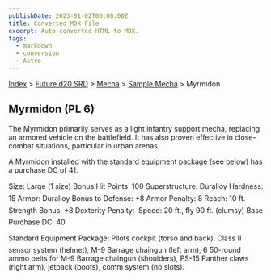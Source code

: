 ```yaml
---
publishDate: 2023-01-02T00:00:00Z
title: Converted MDX File
excerpt: Auto-converted HTML to MDX.
tags:
  - markdown
  - conversion
  - Astro
---
```






[Index](-index) > [Future d20 SRD](future-d20-srd-index) > [Mecha](future-d20-srd-mecha-index) > [Sample Mecha](future-d20-srd-mecha-sample-mecha-index) > Myrmidon




## Myrmidon (PL 6)


The Myrmidon primarily serves as a light infantry support mecha, replacing an armored vehicle on the battlefield. It has also proven effective in close-combat situations, particular in urban arenas.


A Myrmidon installed with the standard equipment package (see below) has a purchase DC of 41.



Size: Large (1 size)
Bonus Hit Points: 100
Superstructure: Duralloy
Hardness: 15
Armor: Duralloy
Bonus to Defense: +8
Armor Penalty: 8
Reach: 10 ft.
Strength Bonus: +8
Dexterity Penalty: 
Speed: 20 ft., fly 90 ft. (clumsy)
Base Purchase DC: 40


Standard Equipment Package: Pilots cockpit (torso and back), Class II sensor system (helmet), M-9 Barrage chaingun (left arm), 6 50-round ammo belts for M-9 Barrage chaingun (shoulders), PS-15 Panther claws (right arm), jetpack (boots), comm system (no slots).



